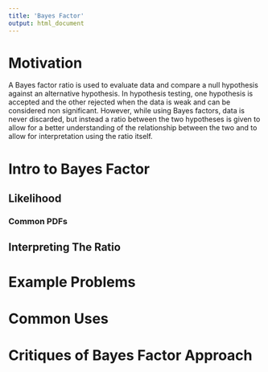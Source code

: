 ```yaml
---
title: 'Bayes Factor'
output: html_document
---
```


# Motivation

A Bayes factor ratio is used to evaluate data and compare a null hypothesis against an alternative hypothesis. In hypothesis testing, one hypothesis is accepted and the other rejected when the data is weak and can be considered non significant. However, while using Bayes factors, data is never discarded, but instead a ratio between the two hypotheses is given to allow for a better understanding of the relationship between the two and to allow for interpretation using the ratio itself.

# Intro to Bayes Factor

## Likelihood
### Common PDFs

## Interpreting The Ratio


# Example Problems

# Common Uses

# Critiques of Bayes Factor Approach


